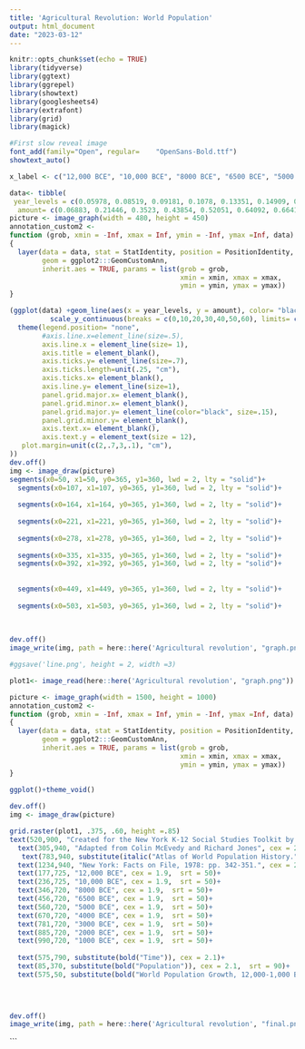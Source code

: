 ```yaml
---
title: 'Agricultural Revolution: World Population'
output: html_document
date: "2023-03-12"
---
```


```r
knitr::opts_chunk$set(echo = TRUE)
library(tidyverse)
library(ggtext)
library(ggrepel)
library(showtext)
library(googlesheets4)
library(extrafont)
library(grid)
library(magick)
```

```r
#First slow reveal image
font_add(family="Open", regular= 	"OpenSans-Bold.ttf")
showtext_auto()

x_label <- c("12,000 BCE", "10,000 BCE", "8000 BCE", "6500 BCE", "5000 BCE", "4000 BCE", "3000 BCE", "2000 BCE", "1000 BCE")

data<- tibble(
 year_levels = c(0.05978, 0.08519, 0.09181, 0.1078, 0.13351, 0.14909, 0.1545, 0.16917, 0.18369, 0.19849, 0.2139, 0.2293, 0.2447, 0.26011, 0.27551, 0.29092, 0.30634, 0.32176, 0.33718, 0.35259, 0.36801, 0.38343, 0.39885, 0.41426, 0.42968, 0.4451, 0.46052, 0.47593, 0.49135, 0.50677, 0.52218, 0.53759, 0.553, 0.56841, 0.58382, 0.59923, 0.61464, 0.63005, 0.64545, 0.66084, 0.67624, 0.69163, 0.70703, 0.72242, 0.73782, 0.75199, 0.76514, 0.77817, 0.79122, 0.80335, 0.81535, 0.82841, 0.84089, 0.85394, 0.86467, 0.87199, 0.87896, 0.88594, 0.89291, 0.89988, 0.90685, 0.91383, 0.9208, 0.92777, 0.93475, 0.94172, 0.94869, 0.95566, 0.96264, 0.97024, 0.97672, .978),
  amount= c(0.06883, 0.21446, 0.3523, 0.43854, 0.52051, 0.64092, 0.66411, 0.77169, 1.27805, 1.81428, 2.37405, 2.92253, 3.4823, 4.03642, 4.58489, 4.79439, 4.8005, 4.80661, 4.81273, 4.81884, 4.82495, 4.83106, 4.83718, 4.84329, 4.8494, 4.85552, 4.86163, 4.86774, 4.87385, 4.87997, 4.95952, 5.25376, 5.56495, 5.86485, 6.17604, 6.47593, 6.77582, 7.1661, 8.0027, 8.9071, 9.82844, 10.73284, 11.66548, 12.58118, 13.52512, 14.60154, 16.12566, 17.52331, 18.97974, 20.26605, 21.68134, 23.06712, 24.45585, 25.91524, 27.37889, 28.92612, 30.34581, 31.74686, 33.16656, 34.60489, 35.99973, 37.42564, 38.85776, 40.24017, 41.67229, 43.11063, 44.49925, 45.93758, 47.34485, 48.83146, 50.1905, 50.5))
picture <- image_graph(width = 480, height = 450)
annotation_custom2 <- 
function (grob, xmin = -Inf, xmax = Inf, ymin = -Inf, ymax =Inf, data) 
{
  layer(data = data, stat = StatIdentity, position = PositionIdentity, 
        geom = ggplot2:::GeomCustomAnn, 
        inherit.aes = TRUE, params = list(grob = grob, 
                                          xmin = xmin, xmax = xmax, 
                                          ymin = ymin, ymax = ymax))
}

(ggplot(data) +geom_line(aes(x = year_levels, y = amount), color= "black", size= 1.5)+
          scale_y_continuous(breaks = c(0,10,20,30,40,50,60), limits= c(0,61), expand= expansion(mult=c(0,0))) + scale_x_continuous(breaks = c(0, .1,.2,.3,.4,.5,.6,.7,.8,.9), limits= c(0,1), expand= expansion(mult=c(-0.02,0)))+ theme_classic()+
  theme(legend.position= "none",                                             
        #axis.line.x=element_line(size=.5),  
        axis.line.x = element_line(size= 1),
        axis.title = element_blank(),
        axis.ticks.y= element_line(size=.7),
        axis.ticks.length=unit(.25, "cm"),
        axis.ticks.x= element_blank(),
        axis.line.y= element_line(size=1),
        panel.grid.major.x= element_blank(),
        panel.grid.minor.x= element_blank(),
        panel.grid.major.y= element_line(color="black", size=.15),
        panel.grid.minor.y= element_blank(),
        axis.text.x= element_blank(),
        axis.text.y = element_text(size = 12),
   plot.margin=unit(c(2,.7,3,.1), "cm"),
))
dev.off()
img <- image_draw(picture)
segments(x0=50, x1=50, y0=365, y1=360, lwd = 2, lty = "solid")+
  segments(x0=107, x1=107, y0=365, y1=360, lwd = 2, lty = "solid")+
  
  segments(x0=164, x1=164, y0=365, y1=360, lwd = 2, lty = "solid")+
  
  segments(x0=221, x1=221, y0=365, y1=360, lwd = 2, lty = "solid")+
 
  segments(x0=278, x1=278, y0=365, y1=360, lwd = 2, lty = "solid")+
  
  segments(x0=335, x1=335, y0=365, y1=360, lwd = 2, lty = "solid")+
  segments(x0=392, x1=392, y0=365, y1=360, lwd = 2, lty = "solid")+
  
  
  segments(x0=449, x1=449, y0=365, y1=360, lwd = 2, lty = "solid")+
  
  segments(x0=503, x1=503, y0=365, y1=360, lwd = 2, lty = "solid")+
  
  
  
dev.off()
image_write(img, path = here::here('Agricultural revolution', "graph.png"), format = "png")

#ggsave('line.png', height = 2, width =3)

```

```r
plot1<- image_read(here::here('Agricultural revolution', "graph.png"))

picture <- image_graph(width = 1500, height = 1000)
annotation_custom2 <- 
function (grob, xmin = -Inf, xmax = Inf, ymin = -Inf, ymax =Inf, data) 
{
  layer(data = data, stat = StatIdentity, position = PositionIdentity, 
        geom = ggplot2:::GeomCustomAnn, 
        inherit.aes = TRUE, params = list(grob = grob, 
                                          xmin = xmin, xmax = xmax, 
                                          ymin = ymin, ymax = ymax))
}

ggplot()+theme_void()
    
dev.off()
img <- image_draw(picture)

grid.raster(plot1, .375, .60, height =.85)
text(520,900, "Created for the New York K-12 Social Studies Toolkit by Agate Publishing, Inc., 2015.", cex = 2.2, col = "black")+
  text(305,940, "Adapted from Colin McEvedy and Richard Jones", cex = 2.2, col = "black")+
   text(783,940, substitute(italic("Atlas of World Population History.")), cex = 2.2, col = "black")+
  text(1234,940, "New York: Facts on File, 1978: pp. 342-351.", cex = 2.2, col = "black")+
  text(177,725, "12,000 BCE", cex = 1.9,  srt = 50)+
  text(236,725, "10,000 BCE", cex = 1.9,  srt = 50)+
  text(346,720, "8000 BCE", cex = 1.9,  srt = 50)+
  text(456,720, "6500 BCE", cex = 1.9,  srt = 50)+
  text(560,720, "5000 BCE", cex = 1.9,  srt = 50)+
  text(670,720, "4000 BCE", cex = 1.9,  srt = 50)+
  text(781,720, "3000 BCE", cex = 1.9,  srt = 50)+
  text(885,720, "2000 BCE", cex = 1.9,  srt = 50)+
  text(990,720, "1000 BCE", cex = 1.9,  srt = 50)+
  
  text(575,790, substitute(bold("Time")), cex = 2.1)+
  text(85,370, substitute(bold("Population")), cex = 2.1,  srt = 90)+
  text(575,50, substitute(bold("World Population Growth, 12,000-1,000 BCE")), cex = 2.3)
  
  


dev.off()
image_write(img, path = here::here('Agricultural revolution', "final.png"), format = "png")
```



```